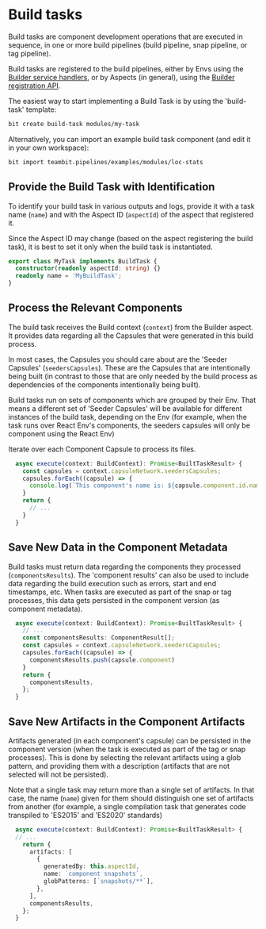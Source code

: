 # Build tasks

Build tasks are component development operations that are executed in sequence, in one or more build pipelines (build pipeline, snap pipeline, or tag pipeline).

Build tasks are registered to the build pipelines, either by Envs using the [Builder service handlers](build-pipelines#add-a-build-task-from-an-env), or by Aspects (in general), using the [Builder registration API](build-pipelines#add-a-build-task-from-any-aspect).

The easiest way to start implementing a Build Task is by using the 'build-task' template:

```bash
bit create build-task modules/my-task
```

Alternatively, you can import an example build task component (and edit it in your own workspace):

```bash
bit import teambit.pipelines/examples/modules/loc-stats
```

## Provide the Build Task with Identification

To identify your build task in various outputs and logs, provide it with a task name (`name`) and with the Aspect ID (`aspectId`) of the aspect that registered it.

Since the Aspect ID may change (based on the aspect registering the build task), it is best to set it only when the build task is instantiated.

```ts
export class MyTask implements BuildTask {
  constructor(readonly aspectId: string) {}
  readonly name = 'MyBuildTask';
}
```

## Process the Relevant Components

The build task receives the Build context (`context`) from the Builder aspect. It provides data regarding all the Capsules that were generated in this build process.

In most cases, the Capsules you should care about are the 'Seeder Capsules' (`seedersCapsules`).
These are the Capsules that are intentionally being built (in contrast to those that are only needed by the build process as dependencies of the components intentionally being built).

Build tasks run on sets of components which are grouped by their Env. That means a different set of 'Seeder Capsules' will be available for different instances of the build task, depending on the Env (for example, when the task runs over React Env's components, the seeders capsules will only be component using the React Env)

Iterate over each Component Capsule to process its files.

```ts
  async execute(context: BuildContext): Promise<BuiltTaskResult> {
    const capsules = context.capsuleNetwork.seedersCapsules;
    capsules.forEach((capsule) => {
      console.log(`This component's name is: ${capsule.component.id.name}`);
    }
    return {
      // ...
    }
  }
```

## Save New Data in the Component Metadata

Build tasks must return data regarding the components they processed (`componentsResults`). The 'component results' can also be used to include data regarding the build execution such as errors, start and end timestamps, etc.
When tasks are executed as part of the snap or tag processes, this data gets persisted in the component version (as component metadata).

```ts
  async execute(context: BuildContext): Promise<BuiltTaskResult> {
    // ...
    const componentsResults: ComponentResult[];
    const capsules = context.capsuleNetwork.seedersCapsules;
    capsules.forEach((capsule) => {
      componentsResults.push(capsule.component)
    }
    return {
      componentsResults,
    };
  }
```

## Save New Artifacts in the Component Artifacts

Artifacts generated (in each component's capsule) can be persisted in the component version (when the task is executed as part of the tag or snap processes).
This is done by selecting the relevant artifacts using a glob pattern, and providing them with a description (artifacts that are not selected will not be persisted).

Note that a single task may return more than a single set of artifacts. In that case, the name (`name`) given for them should distinguish one set of artifacts from another (for example, a single compilation task that generates code transpiled to 'ES2015' and 'ES2020' standards)

```ts
  async execute(context: BuildContext): Promise<BuiltTaskResult> {
  // ...
    return {
      artifacts: [
        {
          generatedBy: this.aspectId,
          name: `component snapshots`,
          globPatterns: [`snapshots/**`],
        },
      ],
      componentsResults,
    };
  }
```

